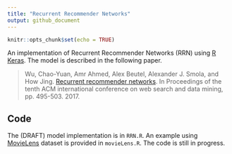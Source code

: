 ```yaml
---
title: "Recurrent Recommender Networks"
output: github_document
---
```


```r
knitr::opts_chunk$set(echo = TRUE)
```


An implementation of Recurrent Recommender Networks (RRN) using [R Keras](https://keras.rstudio.com/index.html). The model is described in the following paper.

> Wu, Chao-Yuan, Amr Ahmed, Alex Beutel, Alexander J. Smola, and How Jing. [Recurrent recommender networks](https://dl.acm.org/doi/pdf/10.1145/3018661.3018689). In Proceedings of the tenth ACM international conference on web search and data mining, pp. 495-503. 2017.

## Code

The (DRAFT) model implementation is in `RRN.R`. An example using [MovieLens](https://grouplens.org/datasets/movielens/) dataset is provided in `movieLens.R`. The code is still in progress.



